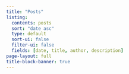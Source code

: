 ```yaml
---
title: "Posts"
listing: 
  contents: posts
  sort: "date asc"
  type: default
  sort-ui: false
  filter-ui: false
  fields: [date, title, author, description]
page-layout: full
title-block-banner: true
---
```

